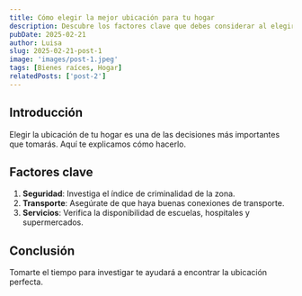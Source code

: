 ```yaml
---
title: Cómo elegir la mejor ubicación para tu hogar
description: Descubre los factores clave que debes considerar al elegir la ubicación de tu próxima casa.
pubDate: 2025-02-21
author: Luisa
slug: 2025-02-21-post-1
image: 'images/post-1.jpeg'
tags: [Bienes raíces, Hogar]
relatedPosts: ['post-2']
---
```


## Introducción

Elegir la ubicación de tu hogar es una de las decisiones más importantes que tomarás. Aquí te explicamos cómo hacerlo.

## Factores clave

1. **Seguridad**: Investiga el índice de criminalidad de la zona.
2. **Transporte**: Asegúrate de que haya buenas conexiones de transporte.
3. **Servicios**: Verifica la disponibilidad de escuelas, hospitales y supermercados.

## Conclusión

Tomarte el tiempo para investigar te ayudará a encontrar la ubicación perfecta.
